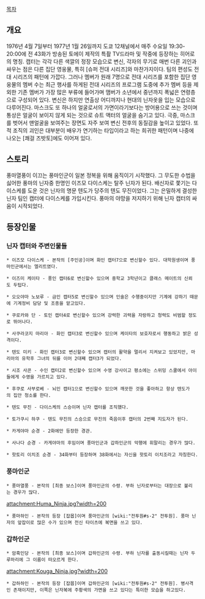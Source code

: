 [[목차]]
== 개요 ==
1976년 4월 7일부터 1977년 1월 26일까지 도쿄 12채널에서 매주 수요일 19:30-20:00에 전 43화가 방송된 토에이 제작의 특촬 TV드라마 및 작중에 등장하는 히어로의 명칭. 캡터는 각각 다른 색깔의 정장 모습으로 변신, 각자의 무기로 매번 다른 괴인과 싸우는 점은 다른 집단 영웅물, 특히 [슈퍼 전대 시리즈]와 마찬가지이다. 팀의 편성도 전대 시리즈의 패턴에 가깝다. 그러나 멤버가 원래 7명으로 전대 시리즈를 포함한 집단 영웅물의 멤버 수는 최근 행사를 하게된 전대 시리즈의 프로그램 도중에 추가 멤버 등을 제외한 기존 멤버가 가장 많은 부류에 들어가며 맴버가 소년에서 중년까지 폭넓은 연령층으로 구성되어 있다. 변신은 하지만 연출상 어디까지나 현대의 닌자옷을 입는 모습으로 다루어진다. 마스크도 또 하나의 얼굴로서의 가면이라기보다는 방어용으로 쓰는 것이며 통상은 얼굴이 보이지 않게 되는 것으로 슈트 액터의 얼굴을 숨기고 있다. 극중, 마스크를 벗어서 맨얼굴을 보여주는 장면도 자주 보여 변신 전후의 동질감을 높이고 있었다. 또 적 조직의 괴인은 대부분이 배우가 연기하는 타입이라고 하는 희귀한 패턴이며 나중에 나오는 [쾌걸 즈밧토]에도 이어져 있다.

== 스토리 ==
풍마열풍이 이끄는 풍마인군이 일본 정복을 위해 움직이기 시작했다. 그 무도한 수법을 싫어한 풍마의 닌자중 한명인 이즈모 다이스케는 탈주 닌자가 된다. 배신자로 쫓기는 다이스케를 도운 것은 닌자의 명문 텐도가 당주의 텐도 무진이었다. 그는 은밀하게 결성한 닌자 팀인 캡터에 다이스케를 가입시킨다. 풍마의 야망을 저지하기 위해 닌자 캡터의 싸움이 시작되었다.

== 등장인물 ==
=== 닌자 캡터와 주변인물들 ===
 * 이즈모 다이스케 - 본작의 [주인공]이며 화인 캡터7으로 변신할수 있다. 대학원생이며 풍마인군에서는 엘리트였다.

 * 이즈미 케이타 - 풍인 캡터6로 변신할수 있으며 중학교 3학년이고 클래스 메이트의 신뢰도 두텁다.

 * 오오야마 노보루 - 금인 캡터5로 변신할수 있으며 인술은 수행중이지만 기계에 강하기 때문에 기계정비 담당 및 조종을 맡고있다.

 * 쿠로카와 단 - 토인 캡터4로 변신할수 있으며 강력한 괴력을 자랑하고 청력도 비범할 정도로 뛰어나다.

 * 사쿠라코지 마리아 - 화인 캡터3로 변신할수 있으며 케이타의 보호자로서 행동하고 밝은 성격이다. 

 * 텐도 미키 - 화인 캡터3로 변신할수 있으며 캡터의 활약을 멀리서 지켜보고 있었지만, 마리아의 유학후 그녀의 뒤를 이어 2대째 캡터3가 되었다.

 * 시조 사콘 - 수인 캡터2로 변신할수 있으며 수영 강사이고 평소에는 스위밍 스쿨에서 아이들에게 수영을 가르치고 있다. 

 * 후쿠로 사부로베 - 뇌인 캡터1으로 변신할수 있으며 깨끗한 것을 좋아하고 항상 텐도가의 집안 청소를 한다. 

 * 텐도 무진 - 다이스케의 스승이며 닌자 캡터를 조직했다.

 * 토가쿠시 하쿠 - 텐도 무진의 스승으로 무진의 죽음이후 캡터의 2번째 지도자가 된다.

 * 카게야마 순경 - 2화에만 등장한 경관.

 * 사나다 순경 - 카게야마의 후임이며 풍마인군과 갑하인군의 악행에 휘말리는 경우가 많다. 

 * 핫토리 이치조 순경 - 34화부터 등장하며 38화에서는 자신을 핫토리 이치조라고 자칭한다.

=== 풍마인군 ===
 * 풍마열풍 - 본작의 [최종 보스]이며 풍마인군의 수령. 부하 닌자로부터는 대장으로 불리는 경우가 많다.

attachment:Huma_Ninja.jpg?width=200
 * 풍마하인 - 본작의 등장 [잡몹]이며 풍마인군의 [wiki:"전투원#s-2" 전투원]. 풍마 닌자의 앞잡이로 많은 수가 있으며 전신 타이츠에 복면을 쓰고 있다.

=== 갑하인군 ===
 * 암흑인당 - 본작의 [최종 보스]이며 갑하인군의 수령. 부하 닌자를 출동시킬때는 닌자 두루마리에 그 이름이 떠오르게 한다.

attachment:Kouga_Ninja.jpg?width=200
 * 갑하하인 - 본작의 등장 [잡몹]이며 갑하인군의 [wiki:"전투원#s-2" 전투원]. 병사격인 존재이지만, 이쪽은 닌자복에 주황색의 가면을 쓰고 있다는 특이한 모습을 하고있다.
